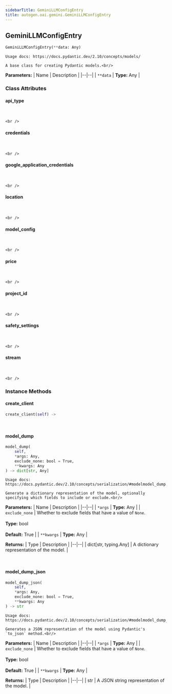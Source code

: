 ```yaml
---
sidebarTitle: GeminiLLMConfigEntry
title: autogen.oai.gemini.GeminiLLMConfigEntry
---
```

<h2 id="autogen.oai.gemini.GeminiLLMConfigEntry" class="doc doc-heading">
    <code class="doc-symbol doc-symbol-heading doc-symbol-class"></code>
    <span class="doc doc-object-name doc-class-name">GeminiLLMConfigEntry</span>
</h2>

```python
GeminiLLMConfigEntry(**data: Any)
```

    Usage docs: https://docs.pydantic.dev/2.10/concepts/models/
    
    A base class for creating Pydantic models.<br/>

<b>Parameters:</b>
| Name | Description |
|--|--|
| `**data` | **Type:** Any |

### Class Attributes

<code class="doc-symbol doc-symbol-heading doc-symbol-attribute"></code>
#### api_type
<br />

    <br />

<code class="doc-symbol doc-symbol-heading doc-symbol-attribute"></code>
#### credentials
<br />

    <br />

<code class="doc-symbol doc-symbol-heading doc-symbol-attribute"></code>
#### google_application_credentials
<br />

    <br />

<code class="doc-symbol doc-symbol-heading doc-symbol-attribute"></code>
#### location
<br />

    <br />

<code class="doc-symbol doc-symbol-heading doc-symbol-attribute"></code>
#### model_config
<br />

    <br />

<code class="doc-symbol doc-symbol-heading doc-symbol-attribute"></code>
#### price
<br />

    <br />

<code class="doc-symbol doc-symbol-heading doc-symbol-attribute"></code>
#### project_id
<br />

    <br />

<code class="doc-symbol doc-symbol-heading doc-symbol-attribute"></code>
#### safety_settings
<br />

    <br />

<code class="doc-symbol doc-symbol-heading doc-symbol-attribute"></code>
#### stream
<br />

    <br />

### Instance Methods

<code class="doc-symbol doc-symbol-heading doc-symbol-method"></code>
#### create_client

```python
create_client(self) -> 
```

    

<br />

<code class="doc-symbol doc-symbol-heading doc-symbol-method"></code>
#### model_dump

```python
model_dump(
    self,
    *args: Any,
    exclude_none: bool = True,
    **kwargs: Any
) -> dict[str, Any]
```

    Usage docs: https://docs.pydantic.dev/2.10/concepts/serialization/#modelmodel_dump
    
    Generate a dictionary representation of the model, optionally specifying which fields to include or exclude.<br/>

<b>Parameters:</b>
| Name | Description |
|--|--|
| `*args` | **Type:** Any |
| `exclude_none` | Whether to exclude fields that have a value of `None`.<br/><br/>**Type:** bool<br/><br/>**Default:** True |
| `**kwargs` | **Type:** Any |

<b>Returns:</b>
| Type | Description |
|--|--|
| dict[str, typing.Any] | A dictionary representation of the model. |

<br />

<code class="doc-symbol doc-symbol-heading doc-symbol-method"></code>
#### model_dump_json

```python
model_dump_json(
    self,
    *args: Any,
    exclude_none: bool = True,
    **kwargs: Any
) -> str
```

    Usage docs: https://docs.pydantic.dev/2.10/concepts/serialization/#modelmodel_dump_json
    
    Generates a JSON representation of the model using Pydantic's `to_json` method.<br/>

<b>Parameters:</b>
| Name | Description |
|--|--|
| `*args` | **Type:** Any |
| `exclude_none` | Whether to exclude fields that have a value of `None`.<br/><br/>**Type:** bool<br/><br/>**Default:** True |
| `**kwargs` | **Type:** Any |

<b>Returns:</b>
| Type | Description |
|--|--|
| str | A JSON string representation of the model. |

<br />
